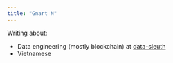 ```yaml
---
title: "Gnart N"
---
```


Writing about:

- Data engineering (mostly blockchain) at [data-sleuth](https://newgnart.github.io/data-sleuth/)
- Vietnamese